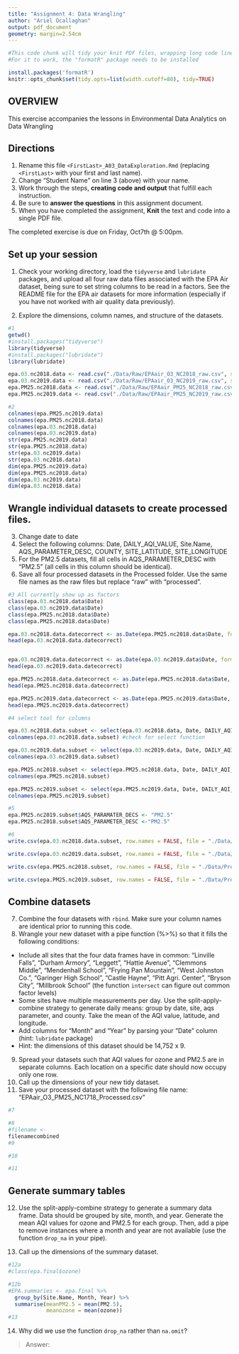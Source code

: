 ```yaml
---
title: "Assignment 4: Data Wrangling"
author: "Ariel Ocallaghan"
output: pdf_document
geometry: margin=2.54cm
---
```


```r
#This code chunk will tidy your knit PDF files, wrapping long code lines
#For it to work, the "formatR" package needs to be installed

install.packages('formatR')
knitr::opts_chunk$set(tidy.opts=list(width.cutoff=80), tidy=TRUE)


```

## OVERVIEW

This exercise accompanies the lessons in Environmental Data Analytics on Data Wrangling 

## Directions
1.  Rename this file `<FirstLast>_A03_DataExploration.Rmd` (replacing `<FirstLast>` with your first and last name).
2. Change "Student Name" on line 3 (above) with your name.
3. Work through the steps, **creating code and output** that fulfill each instruction.
4. Be sure to **answer the questions** in this assignment document.
5. When you have completed the assignment, **Knit** the text and code into a single PDF file.

The completed exercise is due on Friday, Oct7th @ 5:00pm.

## Set up your session 
1. Check your working directory, load the `tidyverse` and `lubridate` packages, and upload all four raw data files associated with the EPA Air dataset, being sure to set string columns to be read in a factors. See the README file for the EPA air datasets for more information (especially if you have not worked with air quality data previously). 

2. Explore the dimensions, column names, and structure of the datasets. 

```r
#1
getwd()
#install.packages("tidyverse")
library(tidyverse)
#install.packages("lubridate")
library(lubridate)

epa.03.nc2018.data <- read.csv("./Data/Raw/EPAair_O3_NC2018_raw.csv", stringsAsFactors = TRUE)
epa.03.nc2019.data <- read.csv("./Data/Raw/EPAair_O3_NC2019_raw.csv", stringsAsFactors = TRUE)
epa.PM25.nc2018.data <- read.csv("./Data/Raw/EPAair_PM25_NC2018_raw.csv", stringsAsFactors = TRUE)
epa.PM25.nc2019.data <- read.csv("./Data/Raw/EPAair_PM25_NC2019_raw.csv", stringsAsFactors = TRUE)

#2
colnames(epa.PM25.nc2019.data)
colnames(epa.PM25.nc2018.data)
colnames(epa.03.nc2018.data)
colnames(epa.03.nc2019.data)
str(epa.PM25.nc2019.data)
str(epa.PM25.nc2018.data)
str(epa.03.nc2019.data)
str(epa.03.nc2018.data)
dim(epa.PM25.nc2019.data)
dim(epa.PM25.nc2018.data)
dim(epa.03.nc2019.data)
dim(epa.03.nc2018.data)

```

## Wrangle individual datasets to create processed files.
3. Change date to date
4. Select the following columns: Date, DAILY_AQI_VALUE, Site.Name, AQS_PARAMETER_DESC, COUNTY, SITE_LATITUDE, SITE_LONGITUDE
5. For the PM2.5 datasets, fill all cells in AQS_PARAMETER_DESC with "PM2.5" (all cells in this column should be identical).
6. Save all four processed datasets in the Processed folder. Use the same file names as the raw files but replace "raw" with "processed".

```r
#3 All currently show up as factors
class(epa.03.nc2018.data$Date)
class(epa.03.nc2019.data$Date)
class(epa.PM25.nc2018.data$Date)
class(epa.PM25.nc2018.data$Date)

epa.03.nc2018.data.datecorrect <- as.Date(epa.PM25.nc2018.data$Date, format = "%m/%d/%y")
head(epa.03.nc2018.data.datecorrect)


epa.03.nc2019.data.datecorrect <- as.Date(epa.03.nc2019.data$Date, format = "%m/%d/%y")
head(epa.03.nc2019.data.datecorrect) 

epa.PM25.nc2018.data.datecorrect <- as.Date(epa.PM25.nc2018.data$Date, format = "%m/%d/%y")
head(epa.PM25.nc2018.data.datecorrect) 

epa.PM25.nc2019.data.datecorrect <- as.Date(epa.PM25.nc2019.data$Date, format = "%m/%d/%y")
head(epa.PM25.nc2019.data.datecorrect)

#4 select tool for columns

epa.03.nc2018.data.subset <- select(epa.03.nc2018.data, Date, DAILY_AQI_VALUE, Site.Name, AQS_PARAMETER_DESC, COUNTY, SITE_LATITUDE, SITE_LONGITUDE)
colnames(epa.03.nc2018.data.subset) #check for select function

epa.03.nc2019.data.subset <- select(epa.03.nc2019.data, Date, DAILY_AQI_VALUE, Site.Name, AQS_PARAMETER_DESC, COUNTY, SITE_LATITUDE, SITE_LONGITUDE)
colnames(epa.03.nc2019.data.subset)

epa.PM25.nc2018.subset <- select(epa.PM25.nc2018.data, Date, DAILY_AQI_VALUE, Site.Name, AQS_PARAMETER_DESC, COUNTY, SITE_LATITUDE, SITE_LONGITUDE)
colnames(epa.PM25.nc2018.subset)

epa.PM25.nc2019.subset <- select(epa.PM25.nc2019.data, Date, DAILY_AQI_VALUE, Site.Name, AQS_PARAMETER_DESC, COUNTY, SITE_LATITUDE, SITE_LONGITUDE)
colnames(epa.PM25.nc2019.subset)

#5
epa.PM25.nc2019.subset$AQS_PARAMATER_DECS <- "PM2.5"
epa.PM25.nc2018.subset$AQS_PARAMETER_DESC <-"PM2.5"

#6
write.csv(epa.03.nc2018.data.subset, row.names = FALSE, file = "./Data/Processed/epa_O3_nc_2018_processed.csv")

write.csv(epa.03.nc2019.data.subset, row.names = FALSE, file = "./Data/Processed/epa_O3_nc_2019_processed.csv")

write.csv(epa.PM25.nc2018.subset, row.names = FALSE, file = "./Data/Processed/epa_PM25_nc_2018_processed.csv")

write.csv(epa.PM25.nc2019.subset, row.names = FALSE, file = "./Data/Processed/epa_PM25_nc_2019_processed.csv")
```


## Combine datasets
7. Combine the four datasets with `rbind`. Make sure your column names are identical prior to running this code. 
8. Wrangle your new dataset with a pipe function (%>%) so that it fills the following conditions: 

* Include all sites that the four data frames have in common: "Linville Falls", "Durham Armory", "Leggett", "Hattie Avenue", "Clemmons Middle", "Mendenhall School", "Frying Pan Mountain", "West Johnston Co.", "Garinger High School", "Castle Hayne", "Pitt Agri. Center", "Bryson City", "Millbrook School" (the function `intersect` can figure out common factor levels)
* Some sites have multiple measurements per day. Use the split-apply-combine strategy to generate daily means: group by date, site, aqs parameter, and county. Take the mean of the AQI value, latitude, and longitude.
* Add columns for "Month" and "Year" by parsing your "Date" column (hint: `lubridate` package)
* Hint: the dimensions of this dataset should be 14,752 x 9.

9. Spread your datasets such that AQI values for ozone and PM2.5 are in separate columns. Each location on a specific date should now occupy only one row.
10. Call up the dimensions of your new tidy dataset.
11. Save your processed dataset with the following file name: "EPAair_O3_PM25_NC1718_Processed.csv"

```r
#7

#8
#filename <-
filenamecombined
#9

#10

#11

```


## Generate summary tables
12. Use the split-apply-combine strategy to generate a summary data frame. Data should be grouped by site, month, and year. Generate the mean AQI values for ozone and PM2.5 for each group. Then, add a pipe to remove instances where a month and year are not available (use the function `drop_na` in your pipe). 

13. Call up the dimensions of the summary dataset.

```r
#12a
#class(epa.final$ozone)

#12b
#EPA.summaries <- epa.final %>%
  group_by(Site.Name, Month, Year) %>%
  summarise(meanPM2.5 = mean(PM2.5),
            meanozone = mean(ozone))
#13

```

14. Why did we use the function `drop_na` rather than `na.omit`?

> Answer: 
